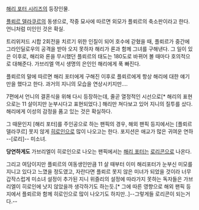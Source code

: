 [[해리 포터 시리즈]]의 등장인물.

[[플뢰르 델라쿠르]]의 동생으로, 작중 묘사에 따르면 외모가 플뢰르의 축소판이라고 한다. 언니처럼 미인인 것은 확실.

트리위저드 시합 2회전을 치르기 위한 인질이 되어 호수에 갇혔을 때, 플뢰르가 중간에 그라인딜로우의 공격을 받아 오지 못하자 해리가 론과 함께 그녀를 구해낸다. 그 일이 있은 이후로, 해리와 론을 무시했던 플뢰르의 태도는 180도로 바뀌어 볼 때마다 호의적으로 대해준다. 가브리엘 역시 생명의 은인인 해리에게 푹 빠진다.

플뢰르의 말에 따르면 해리 포터에게 구해진 이후로 플뢰르에게 항상 해리에 대한 얘기만을 했다고 한다. 과거의 지니의 모습을 연상시키지만....

7편에서 언니의 결혼식을 위해 다시 등장하는데, 줄곧 열정적인 시선으로[* 해리의 표현으로는 11 살이지만 눈부시다고 표현되었다.] 해리만 쳐다보고 있어 지니의 질투를 샀다. 해리에게 이성의 감정을 품고 있는 것은 확실하다.

그 때문인지 [해리 포터]를 주인공으로 하는 팬픽의 경우, 해외 팬픽 등지에서는 [플뢰르 델라쿠르] 못지 않게 [[히로인]]으로 많이 나오고는 한다. 포지션은 애교가 많은 귀여운 연하 --[로리]-- 미소녀.

'''당연하게도''' 가브리엘이 히로인으로 나오는 팬픽에서는 [[해리 포터]]는 [[로리콘]]으로 나온다.

그리고 여담이지만 플뢰르의 여동생인만큼 11 살 때부터 이미 해리포터가 눈부신 미모를 지니고 있다고 느꼈을 정도였고, 자란다면 플뢰르 못지 않은 미녀가 되었을 것이라 너무 갑작스럽게 미소녀 설정이 추가된 지니 위즐리의 설정에 따라가지 못하는 독자들은 가브리엘이 히로인에 낫지 않았을까 생각하기도 하는듯.[* 그에 따른 영향으로 해외 팬픽 등지에서 플뢰르와 함께 히로인으로 많이 나오기도 하지만..]--그렇게들 로리콘이 되는거다.--
